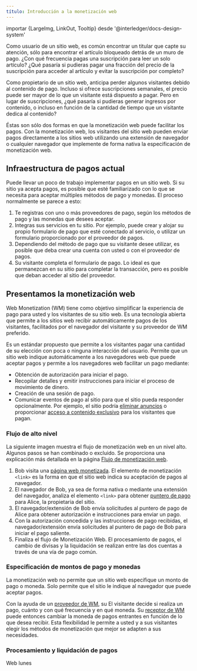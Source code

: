 ```yaml
---
título: Introducción a la monetización web
---
```


importar {LargeImg, LinkOut, Tooltip} desde '@interledger/docs-design-system'

Como usuario de un sitio web, es común encontrar un titular que capte su atención, sólo para encontrar el artículo bloqueado detrás de un muro de pago. ¿Con qué frecuencia pagas una suscripción para leer un solo artículo? ¿Qué pasaría si pudieras pagar una fracción del precio de la suscripción para acceder al artículo y evitar la suscripción por completo?

Como propietario de un sitio web, anticipa perder algunos visitantes debido al contenido de pago. Incluso si ofrece suscripciones semanales, el precio puede ser mayor de lo que un visitante está dispuesto a pagar. Pero en lugar de suscripciones, ¿qué pasaría si pudieras generar ingresos por contenido, o incluso en función de la cantidad de tiempo que un visitante dedica al contenido?

Éstas son sólo dos formas en que la monetización web puede facilitar los pagos. Con la monetización web, los visitantes del sitio web pueden enviar pagos directamente a los sitios web utilizando una extensión de navegador o cualquier navegador que implemente de forma nativa la especificación de monetización web.

## Infraestructura de pagos actual

Puede llevar un poco de trabajo implementar pagos en un sitio web. Si su sitio ya acepta pagos, es posible que esté familiarizado con lo que se necesita para aceptar múltiples métodos de pago y monedas. El proceso normalmente se parece a esto:

1. Te registras con uno o más proveedores de pago, según los métodos de pago y las monedas que desees aceptar.
2. Integras sus servicios en tu sitio. Por ejemplo, puede crear y alojar su propio formulario de pago que esté conectado al servicio, o utilizar un formulario proporcionado por el proveedor de pagos.
3. Dependiendo del método de pago que su visitante desee utilizar, es posible que deba crear una cuenta con usted o con el proveedor de pagos.
4. Su visitante completa el formulario de pago. Lo ideal es que permanezcan en su sitio para completar la transacción, pero es posible que deban acceder al sitio del proveedor.

## Presentamos la monetización web

Web Monetization (WM) tiene como objetivo simplificar la experiencia de pago para usted y los visitantes de su sitio web. Es una tecnología abierta que permite a los sitios web recibir automáticamente pagos de los visitantes, facilitados por el navegador del visitante y su proveedor de WM preferido.

Es un estándar propuesto que permite a los visitantes pagar una cantidad de su elección con poca o ninguna interacción del usuario. Permite que un sitio web indique automáticamente a los navegadores web que puede aceptar pagos y permite a los navegadores web facilitar un pago mediante:

- Obtención de autorización para iniciar el pago.
- Recopilar detalles y emitir instrucciones para iniciar el proceso de movimiento de dinero.
- Creación de una sesión de pago.
- Comunicar eventos de pago al sitio para que el sitio pueda responder opcionalmente. Por ejemplo, el sitio podría [eliminar anuncios](/docs/guides/remove-ads) o proporcionar [acceso a contenido exclusivo](/docs/guides/provide-exclusive-content) para los visitantes que pagan.

### Flujo de alto nivel

La siguiente imagen muestra el flujo de monetización web en un nivel alto. Algunos pasos se han combinado o excluido. Se proporciona una explicación más detallada en la página [Flujo de monetización web](/docs/intro/web-monetization-flow).

<Imagen grande
   src='/img/docs/diagram-wm-overview.png'
   alt='Descripción general de alto nivel del flujo de monetización web'
/>

1. Bob visita una [página web monetizada](/docs/guides/monetize-page). El elemento de monetización `<link>` es la forma en que el sitio web indica su aceptación de pagos al navegador.
2. El navegador de Bob, ya sea de forma nativa o mediante una extensión del navegador, analiza el elemento `<link>` para obtener <Tooltip content='Una URL que identifica una cuenta de Open Payments' client:load><a href="./resources /glossary#paid-pointer">puntero de pago</a></Tooltip> para Alice, la propietaria del sitio.
3. El navegador/extensión de Bob envía solicitudes al puntero de pago de Alice para obtener autorización e instrucciones para enviar un pago.
4. Con la autorización concedida y las instrucciones de pago recibidas, el navegador/extensión envía solicitudes al puntero de pago de Bob para iniciar el pago saliente.
5. Finaliza el flujo de Monetización Web. El procesamiento de pagos, el cambio de divisas y la liquidación se realizan entre las dos cuentas a través de una vía de pago común.

### Especificación de montos de pago y monedas

La monetización web no permite que un sitio web especifique un monto de pago o moneda. Solo permite que el sitio le indique al navegador que puede aceptar pagos.

Con la ayuda de un <Tooltip content='La entidad que envía un pago' client:load><a href="./resources/glossary#web-monetization-provider">proveedor de WM</a></Tooltip>, su El visitante decide si realiza un pago, cuánto y con qué frecuencia y en qué moneda. Su <Tooltip content='La entidad que recibe un pago' cliente:load><a href="./resources/glossary#web-monetization-receiver">receptor de WM</a></Tooltip> puede entonces cambiar la moneda de pagos entrantes en función de lo que desea recibir. Esta flexibilidad le permite a usted y a sus visitantes elegir los métodos de monetización que mejor se adapten a sus necesidades.

### Procesamiento y liquidación de pagos

Web lunes